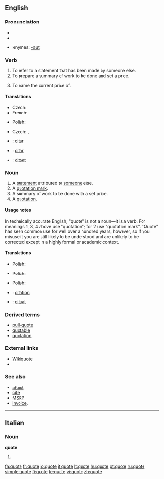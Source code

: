 {{see|Quote}}
==English==

===Pronunciation===
* {{IPA|/kwəʊt/}}
*{{audio|en-us-quote.ogg|Audio (US)}}

* Rhymes: [[Rhymes:English:-əʊt|-əʊt]]

===Verb===
{{en-verb|quotes|quoting|quoted}}

# To refer to a statement that has been made by someone else.
# To prepare a summary of work to be done and set a price.
# {{context|Commerce}} To name the current price of.

====Translations====
{{trans-top|to refer to a statement that has been made by someone else}}
* Czech: {{t-|cs|citovat}}
* French: {{t+|fr|citer}}
{{trans-mid}}
* Polish: {{t|pl|cytować}}
{{trans-bottom}}

{{trans-top|to name the current price of a financial security}}
* Czech: {{t-|cs|kótovat}}, {{t-|cs|kotovat}}
{{trans-mid}}
{{trans-bottom}}
{{checktrans-top}}
<!--added {{ttbc}}s here.-->
* {{ttbc|Spanish}}: [[citar]]
* {{ttbc|Português}}: [[citar]]
* {{ttbc|Dutch}}: [[citaat]]
{{trans-bottom}}

===Noun===
{{en-noun}}

# A [[statement]] attributed to [[someone]] else.
# A [[quotation mark]].
# A summary of work to be done with a set price.
# A [[quotation]].

====Usage notes====
{{unreferenced}}
In technically accurate English, "quote" is not a noun&mdash;it is a verb.  For meanings 1, 3, 4 above use "quotation"; for 2 use "quotation mark".  "Quote" has seen common use for well over a hundred years, however, so if you misuse it you are still likely to be understood and are unlikely to be corrected except in a highly formal or academic context.

====Translations====
{{trans-top|a statement attributed to someone else}}
{{trans-mid}}
* Polish: {{t|pl|cytat}}
{{trans-bottom}}

{{trans-top|a quotation mark}}
{{trans-mid}}
* Polish: {{t+|pl|cudzysłów}}
{{trans-bottom}}

{{trans-top|a summary of work to be done with a set price}}
{{trans-mid}}
{{trans-bottom}}

{{trans-top|a quotation}}
{{trans-mid}}
* Polish: {{t|pl|cytat}}
{{trans-bottom}}

{{checktrans-top}}
*{{ttbc|French}}: [[citation]]
*{{ttbc|Dutch}}: [[citaat]]
{{checktrans-bottom}}

===Derived terms===
*[[pull-quote]]
*[[quotable]]
*[[quotation]]

===External links===
*[[wikiquote:|Wikiquote]]
* {{pedialite}}

===See also===
*[[attest]]
*[[cite]]
*[[w:MSRP|MSRP]]
*[[w:invoice|invoice]].
----

==Italian==

===Noun===
'''quote''' {{f}}
# {{plural of|quota|lang=Italian}}

[[fa:quote]]
[[fr:quote]]
[[io:quote]]
[[it:quote]]
[[lt:quote]]
[[hu:quote]]
[[pt:quote]]
[[ru:quote]]
[[simple:quote]]
[[fi:quote]]
[[te:quote]]
[[vi:quote]]
[[zh:quote]]
